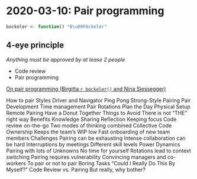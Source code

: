 # 2020-03-10: Pair programming

```r
bockeler <- function() "B\u00F6ckeler"
```


## 4-eye principle 

_Anything must be approved by at lease 2 people_

* Code review
* Pair programming

[On pair programming (Birgitta `r bockeler()` and Nina Siessegger)](https://martinfowler.com/articles/on-pair-programming.html)

How to pair
Styles
Driver and Navigator
Ping Pong
Strong-Style Pairing
Pair Development
Time management
Pair Rotations
Plan the Day
Physical Setup
Remote Pairing
Have a Donut Together
Things to Avoid
There is not "THE" right way
Benefits
Knowledge Sharing
Reflection
Keeping focus
Code review on-the-go
Two modes of thinking combined
Collective Code Ownership
Keeps the team's WIP low
Fast onboarding of new team members
Challenges
Pairing can be exhausting
Intense collaboration can be hard
Interruptions by meetings
Different skill levels
Power Dynamics
Pairing with lots of Unknowns
No time for yourself
Rotations lead to context switching
Pairing requires vulnerability
Convincing managers and co-workers
To pair or not to pair
Boring Tasks
"Could I Really Do This By Myself?"
Code Review vs. Pairing
But really, why bother?
